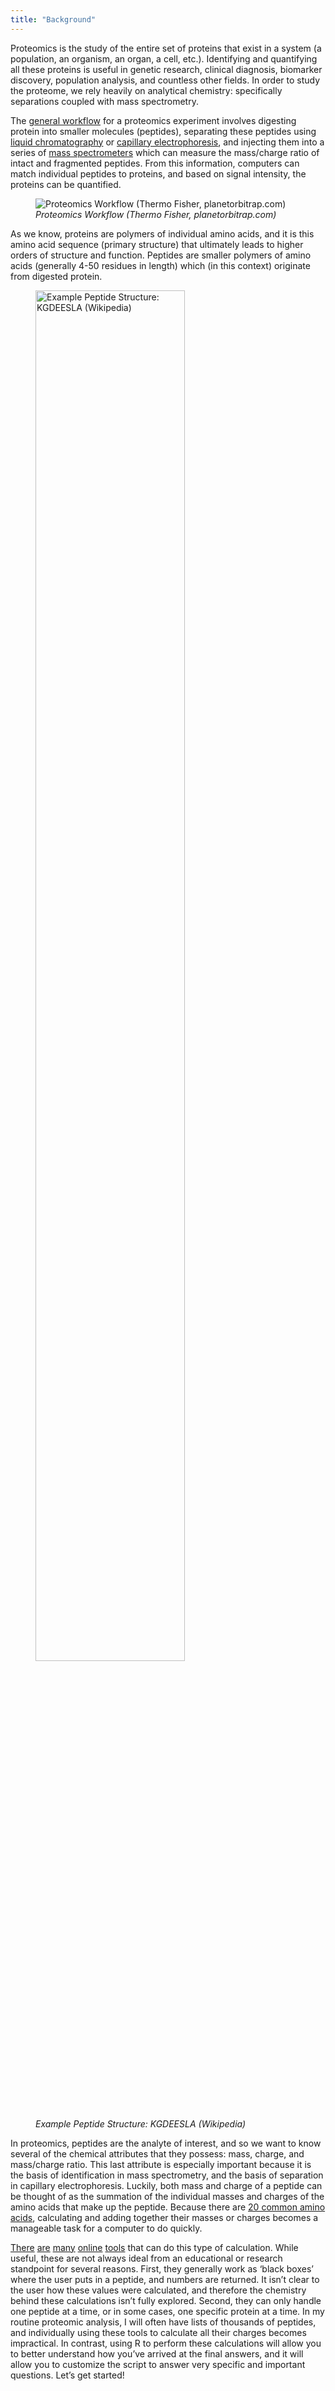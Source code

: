 ```yaml
---
title: "Background"
---
```



Proteomics is the study of the entire set of proteins that exist in a system (a population, an organism, an organ, a cell, etc.). Identifying and quantifying all these proteins is useful in genetic research, clinical diagnosis, biomarker discovery, population analysis, and countless other fields. In order to study the proteome, we rely heavily on analytical chemistry: specifically separations coupled with mass spectrometry.

The [general workflow](https://en.wikipedia.org/wiki/Bottom-up_proteomics) for a proteomics experiment involves digesting protein into smaller molecules (peptides), separating these peptides using [liquid chromatography](https://en.wikipedia.org/wiki/High-performance_liquid_chromatography) or [capillary electrophoresis](https://chem.libretexts.org/Bookshelves/Analytical_Chemistry/Supplemental_Modules_(Analytical_Chemistry)/Instrumental_Analysis/Capillary_Electrophoresis), and injecting them into a series of [mass spectrometers](https://en.wikipedia.org/wiki/Mass_spectrometry) which can measure the mass/charge ratio of intact and fragmented peptides. From this information, computers can match individual peptides to proteins, and based on signal intensity, the proteins can be quantified.  

![*Proteomics Workflow (Thermo Fisher, planetorbitrap.com)*](Workflows_BottomUpProt-2.jpg)  

As we know, proteins are polymers of individual amino acids, and it is this amino acid sequence (primary structure) that ultimately leads to higher orders of structure and function. Peptides are smaller polymers of amino acids (generally 4-50 residues in length) which (in this context) originate from digested protein.  

![*Example Peptide Structure: KGDEESLA (Wikipedia)*](Beefy_meaty_peptide.svg.png){width=75%}  

In proteomics, peptides are the analyte of interest, and so we want to know several of the chemical attributes that they possess: mass, charge, and mass/charge ratio. This last attribute is especially important because it is the basis of identification in mass spectrometry, and the basis of separation in capillary electrophoresis. Luckily, both mass and charge of a peptide can be thought of as the summation of the individual masses and charges of the amino acids that make up the peptide. Because there are [20 common amino acids](https://www.sigmaaldrich.com/life-science/metabolomics/learning-center/amino-acid-reference-chart.html), calculating and adding together their masses or charges becomes a manageable task for a computer to do quickly.  

[There](https://www.peptidesynthetics.co.uk/tools/) [are](https://web.expasy.org/peptide_mass/) [many](http://rna.rega.kuleuven.be/masspec/pepcalc.htm) [online](http://db.systemsbiology.net:8080/proteomicsToolkit/FragIonServlet.html) [tools](http://www.colby.edu/chemistry/NMR/scripts/peptide.html) that can do this type of calculation. While useful, these are not always ideal from an educational or research standpoint for several reasons. First, they generally work as 'black boxes' where the user puts in a peptide, and numbers are returned. It isn't clear to the user how these values were calculated, and therefore the chemistry behind these calculations isn't fully explored. Second, they can only handle one peptide at a time, or in some cases, one specific protein at a time. In my routine proteomic analysis, I will often have lists of thousands of peptides, and individually using these tools to calculate all their charges becomes impractical. In contrast, using R to perform these calculations will allow you to better understand how you've arrived at the final answers, and it will allow you to customize the script to answer very specific and important questions. Let's get started!